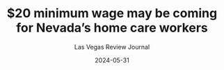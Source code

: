 ---
title: $20 minimum wage may be coming for Nevada’s home care workers
featuredImg: "https://www.reviewjournal.com/wp-content/uploads/2024/05/19238489_web1_GettyImages-1473155461.jpg"
type: "News Article"
url: "https://www.reviewjournal.com/news/politics-and-government/nevada/20-minimum-wage-may-be-coming-for-nevadas-home-care-workers-3060067/"
excerpt: Nevada’s roughly 13,000 home care workers could see big increases to minimum wage and reimbursement rates under legislative proposals presented this week. Sen. Rochelle Nguyen, joined by other state officials including Sen. Dina Neal and County Commissioner William McCurdy, presented a set of proposals meant to support home care workers during a “legislative town hall” for SEIU Local 1107 members Thursday evening.
date: 2024-05-31
author: Las Vegas Review Journal
tags:
  - Events
  - Political Action
  - Home Care
---